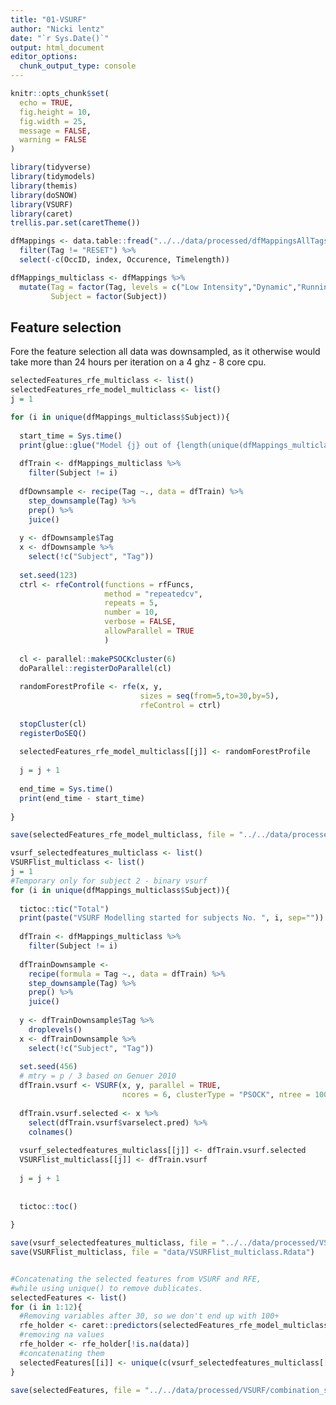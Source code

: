 ```yaml
---
title: "01-VSURF"
author: "Nicki lentz"
date: "`r Sys.Date()`"
output: html_document
editor_options: 
  chunk_output_type: console
---
```


```r
knitr::opts_chunk$set(
  echo = TRUE,
  fig.height = 10,
  fig.width = 25,
  message = FALSE,
  warning = FALSE
)

library(tidyverse)
library(tidymodels)
library(themis)
library(doSNOW)
library(VSURF)
library(caret)
trellis.par.set(caretTheme())

dfMappings <- data.table::fread("../../data/processed/dfMappingsAllTags.csv") %>% 
  filter(Tag != "RESET") %>% 
  select(-c(OccID, index, Occurence, Timelength))

dfMappings_multiclass <- dfMappings %>% 
  mutate(Tag = factor(Tag, levels = c("Low Intensity","Dynamic","Running","Throw")),
         Subject = factor(Subject))
```

## Feature selection

Fore the feature selection all data was downsampled, as it otherwise would take more than
24 hours per iteration on a 4 ghz - 8 core cpu.

```r
selectedFeatures_rfe_multiclass <- list()
selectedFeatures_rfe_model_multiclass <- list()
j = 1

for (i in unique(dfMappings_multiclass$Subject)){
  
  start_time = Sys.time()
  print(glue::glue("Model {j} out of {length(unique(dfMappings_multiclass$Subject))}"))
  
  dfTrain <- dfMappings_multiclass %>%
    filter(Subject != i)
  
  dfDownsample <- recipe(Tag ~., data = dfTrain) %>% 
    step_downsample(Tag) %>% 
    prep() %>% 
    juice()
  
  y <- dfDownsample$Tag
  x <- dfDownsample %>% 
    select(!c("Subject", "Tag"))
  
  set.seed(123)
  ctrl <- rfeControl(functions = rfFuncs,
                     method = "repeatedcv",
                     repeats = 5,
                     number = 10,
                     verbose = FALSE,
                     allowParallel = TRUE
                     )
  
  cl <- parallel::makePSOCKcluster(6)
  doParallel::registerDoParallel(cl)
  
  randomForestProfile <- rfe(x, y,
                             sizes = seq(from=5,to=30,by=5),
                             rfeControl = ctrl)
  
  stopCluster(cl)
  registerDoSEQ()
  
  selectedFeatures_rfe_model_multiclass[[j]] <- randomForestProfile
  
  j = j + 1
  
  end_time = Sys.time()
  print(end_time - start_time)
  
}

save(selectedFeatures_rfe_model_multiclass, file = "../../data/processed/VSURF/rfe_model_multiclass.Rdata")

vsurf_selectedfeatures_multiclass <- list()
VSURFlist_multiclass <- list()
j = 1
#Temporary only for subject 2 - binary vsurf
for (i in unique(dfMappings_multiclass$Subject)){
  
  tictoc::tic("Total")
  print(paste("VSURF Modelling started for subjects No. ", i, sep=""))
  
  dfTrain <- dfMappings_multiclass %>%
    filter(Subject != i)
  
  dfTrainDownsample <- 
    recipe(formula = Tag ~., data = dfTrain) %>% 
    step_downsample(Tag) %>% 
    prep() %>% 
    juice()
  
  y <- dfTrainDownsample$Tag %>% 
    droplevels()
  x <- dfTrainDownsample %>% 
    select(!c("Subject", "Tag"))
  
  set.seed(456)
  # mtry = p / 3 based on Genuer 2010
  dfTrain.vsurf <- VSURF(x, y, parallel = TRUE, 
                         ncores = 6, clusterType = "PSOCK", ntree = 1000)
  
  dfTrain.vsurf.selected <- x %>% 
    select(dfTrain.vsurf$varselect.pred) %>% 
    colnames()
  
  vsurf_selectedfeatures_multiclass[[j]] <- dfTrain.vsurf.selected
  VSURFlist_multiclass[[j]] <- dfTrain.vsurf
  
  j = j + 1
  
  
  tictoc::toc()
  
}

save(vsurf_selectedfeatures_multiclass, file = "../../data/processed/VSURF/vsurf_selectedfeatures_multiclass.Rdata")
save(VSURFlist_multiclass, file = "data/VSURFlist_multiclass.Rdata")


#Concatenating the selected features from VSURF and RFE,
#while using unique() to remove dublicates.
selectedFeatures <- list()
for (i in 1:12){
  #Removing variables after 30, so we don't end up with 100+
  rfe_holder <- caret::predictors(selectedFeatures_rfe_model_multiclass[[i]])[1:30]
  #removing na values
  rfe_holder <- rfe_holder[!is.na(data)]
  #concatenating them
  selectedFeatures[[i]] <- unique(c(vsurf_selectedfeatures_multiclass[[i]], rfe_holder))
}

save(selectedFeatures, file = "../../data/processed/VSURF/combination_selectedfeatures_multiclass.Rdata")
```
